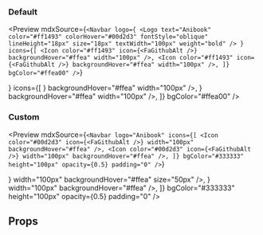 
<Meta title="Molecule|Navbar" component={Navbar} />

### Default

<Preview
  mdxSource={`<Navbar
      logo={
        <Logo
          text="Anibook"
          color="#ff1493"
          colorHover="#00d2d3"
          fontStyle="oblique"
          lineHeight="18px"
          size="18px"
          textWidth="100px"
          weight="bold"
        />
      }
      icons={[
        <Icon
          color="#ff1493"
          icon={<FaGithubAlt />}
          backgroundHover="#ffea"
          width="100px"
        />,
        <Icon
          color="#ff1493"
          icon={<FaGithubAlt />}
          backgroundHover="#ffea"
          width="100px"
        />,
      ]}
      bgColor="#ffea00"
    />`}
>
  <Story name="Default">
    <Navbar
      logo={
        <Logo
          text="Anibook"
          color="#ff1493"
          colorHover="#00d2d3"
          fontStyle="oblique"
          lineHeight="18px"
          size="18px"
          textWidth="100px"
          weight="bold"
        />
      }
      icons={[
        <Icon
          color="#ff1493"
          icon={<FaGithubAlt />}
          backgroundHover="#ffea"
          width="100px"
        />,
        <Icon
          color="#ff1493"
          icon={<FaGithubAlt />}
          backgroundHover="#ffea"
          width="100px"
        />,
      ]}
      bgColor="#ffea00"
    />
  </Story>
</Preview>

### Custom

<Preview
  mdxSource={`<Navbar
      logo="Anibook"
      icons={[
        <Icon
          color="#00d2d3"
          icon={<FaGithubAlt />}
          width="100px"
          backgroundHover="#ffea"
        />,
        <Icon
          color="#00d2d3"
          icon={<FaGithubAlt />}
          width="100px"
          backgroundHover="#ffea"
        />,
      ]}
      bgColor="#333333"
      height="100px"
      opacity={0.5}
      padding="0"
    />`}
>
  <Story name="Custom">
    <Navbar
      logo="Anibook"
      icons={[
        <Icon
          color="#00d2d3"
          icon={<FaGithubAlt />}
          width="100px"
          backgroundHover="#ffea"
          size="50px"
        />,
        <Icon
          color="#00d2d3"
          icon={<FaGithubAlt />}
          width="100px"
          backgroundHover="#ffea"
        />,
      ]}
      bgColor="#333333"
      height="100px"
      opacity={0.5}
      padding="0"
    />
  </Story>
</Preview>

## Props

<Props of={Navbar} />

